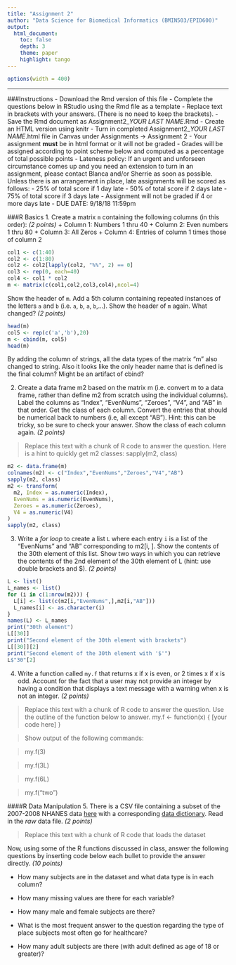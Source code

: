 ```yaml
---
title: "Assignment 2"
author: "Data Science for Biomedical Informatics (BMIN503/EPID600)"
output: 
  html_document:
    toc: false 
    depth: 3 
    theme: paper 
    highlight: tango
---
```

    
```r
options(width = 400)
```    

***

###Instructions
- Download the Rmd version of this file
- Complete the questions below in RStudio using the Rmd file as a template 
- Replace text in brackets with your answers. (There is no need to keep the brackets).
- Save the Rmd document as Assignment2_*YOUR LAST NAME*.Rmd
- Create an HTML version using knitr
- Turn in completed Assignment2_*YOUR LAST NAME*.html file in Canvas under Assignments -> Assignment 2
- Your assignment **must** be in html format or it will not be graded
- Grades will be assigned according to point scheme below and computed as a percentage of total possible points
- Lateness policy: If an urgent and unforseen circumstance comes up and you need an extension to turn in an assignment, please contact Blanca and/or Sherrie as soon as possible. Unless there is an arrangement in place, late assignments will be scored as follows: 
    - 25% of total score if 1 day late
    - 50% of total score if 2 days late
    - 75%  of total score if 3 days late
    - Assignment will not be graded if 4 or more days late
- DUE DATE: 9/18/18 11:59pm

###R Basics
1. Create a matrix `m` containing the following columns (in this order): *(2 points)* 
    + Column 1: Numbers 1 thru 40
    + Column 2: Even numbers 1 thru 80
    + Column 3: All Zeros
    + Column 4: Entries of column 1 times those of column 2

```r
col1 <- c(1:40)
col2 <- c(1:80)
col2 <- col2[lapply(col2, "%%", 2) == 0]
col3 <- rep(0, each=40)
col4 <- col1 * col2
m <- matrix(c(col1,col2,col3,col4),ncol=4)
```

  Show the header of `m`. Add a 5th column containing repeated instances of the letters `a` and `b` (i.e. `a`, `b`, `a`, `b`,...). Show the header of `m` again. What changed? *(2 points)*

```r
head(m)
col5 <- rep(c('a','b'),20)
m <- cbind(m, col5)
head(m)
```

  By adding the column of strings, all the data types of the matrix "m" also changed to string. Also it looks like the only header name that is defined is the final column? Might be an artifact of cbind?

2. Create a data frame m2 based on the matrix m (i.e. convert m to a data frame, rather than define m2 from scratch using the individual columns). Label the columns as "Index", "EvenNums", "Zeroes", "V4", and "AB" in that order. Get the class of each column. Convert the entries that should be numerical back to numbers (i.e, all except "AB"). Hint: this can be tricky, so be sure to check your answer. Show the class of each column again. *(2 points)*

> Replace this text with a chunk of R code to answer the question. Here is a hint to quickly get m2 classes: sapply(m2, class)

```r
m2 <- data.frame(m)
colnames(m2) <- c("Index","EvenNums","Zeroes","V4","AB")
sapply(m2, class)
m2 <- transform(
  m2, Index = as.numeric(Index), 
  EvenNums = as.numeric(EvenNums),
  Zeroes = as.numeric(Zeroes),
  V4 = as.numeric(V4)
)
sapply(m2, class)
```


3. Write a _for loop_ to create a list `L` where each entry `i` is a list of the "EvenNums" and "AB" corresponding to m2[i, ]. Show the contents of the 30th element of this list. Show two ways in which you can retrieve the contents of the 2nd element of the 30th element of L (hint: use double brackets and $). *(2 points)*

```r
L <- list()
L_names <- list()
for (i in c(1:nrow(m2))) {
  L[i] <- list(c(m2[i,"EvenNums",],m2[i,"AB"]))
  L_names[i] <- as.character(i)
}
names(L) <- L_names
print("30th element")
L[[30]]
print("Second element of the 30th element with brackets")
L[[30]][2]
print("Second element of the 30th element with '$'")
L$"30"[2]
```

4. Write a function called `my.f` that returns x if x is even, or 2 times x if x is odd. Account for the fact that a user may not provide an integer by having a condition that displays a text message with a warning when x is not an integer. *(2 points)*

> Replace this text with a chunk of R code to answer the question. Use the outline of the function below to answer.
  my.f <- function(x) {
            [your code here]
  }
  
> Show output of the following commands:

> my.f(3)

> my.f(3L)
 
> my.f(6L)

> my.f("two")



####R Data Manipulation
5. There is a CSV file containing a subset of the 2007-2008 NHANES data [here](https://raw.githubusercontent.com/HimesGroup/BMIN503/master/DataFiles/NHANES_2007to2008.csv) with a corresponding [data dictionary](https://github.com/HimesGroup/BMIN503/blob/master/DataFiles/NHANES_2007to2008_DataDictionary.md). Read in the *raw* data file. *(2 points)*

> Replace this text with a chunk of R code that loads the dataset
  
Now, using some of the R functions discussed in class, answer the following questions by inserting code below each bullet to provide the answer directly. *(10 points)*

* How many subjects are in the dataset and what data type is in each column?

* How many missing values are there for each variable?

* How many male and female subjects are there?

* What is the most frequent answer to the question regarding the type of place subjects most often go for healthcare?

* How many adult subjects are there (with adult defined as age of 18 or greater)?

